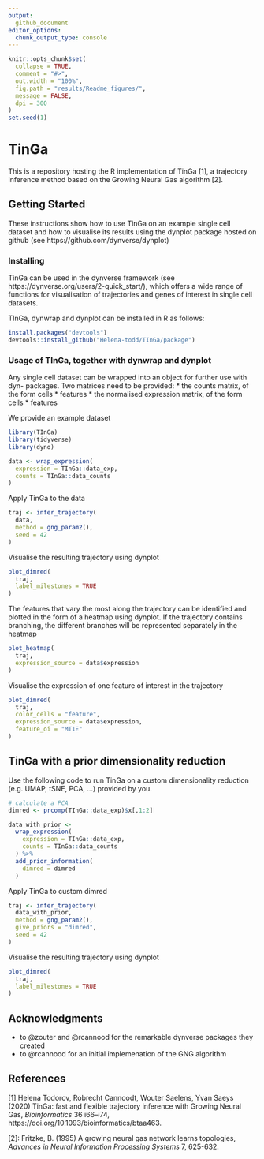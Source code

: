 ```yaml
---
output: 
  github_document
editor_options: 
  chunk_output_type: console
---
```


<!-- README.md is generated from README.Rmd. Please edit that file -->

```r
knitr::opts_chunk$set(
  collapse = TRUE,
  comment = "#>",
  out.width = "100%",
  fig.path = "results/Readme_figures/",
  message = FALSE,
  dpi = 300
)
set.seed(1)
```

# TinGa

This is a repository hosting the R implementation of TinGa [1], a trajectory inference method based on the Growing Neural Gas algorithm [2].


## Getting Started

These instructions show how to use TinGa on an example single cell dataset and how to visualise its results using the dynplot package hosted on github (see https://github.com/dynverse/dynplot)

### Installing

TinGa can be used in the dynverse framework (see https://dynverse.org/users/2-quick_start/), which offers a wide range of functions for visualisation of trajectories and genes of interest in single cell datasets. 

TInGa, dynwrap and dynplot can be installed in R as follows:

```r
install.packages("devtools")
devtools::install_github("Helena-todd/TInGa/package")
```

### Usage of TInGa, together with dynwrap and dynplot

Any single cell dataset can be wrapped into an object for further use with dyn- packages. Two matrices need to be provided: 
* the counts matrix, of the form cells * features
* the normalised expression matrix, of the form cells * features

We provide an example dataset 

```r
library(TInGa)
library(tidyverse)
library(dyno)

data <- wrap_expression(
  expression = TInGa::data_exp,
  counts = TInGa::data_counts
)
```

Apply TinGa to the data

```r
traj <- infer_trajectory(
  data, 
  method = gng_param2(), 
  seed = 42
)
```

Visualise the resulting trajectory using dynplot

```r
plot_dimred(
  traj,
  label_milestones = TRUE
)
```

The features that vary the most along the trajectory can be identified and plotted in the form of a heatmap using dynplot. If the trajectory contains branching, the different branches will be represented separately in the heatmap

```r
plot_heatmap(
  traj, 
  expression_source = data$expression
)
```

Visualise the expression of one feature of interest in the trajectory

```r
plot_dimred(
  traj, 
  color_cells = "feature", 
  expression_source = data$expression, 
  feature_oi = "MT1E"
)
```

## TinGa with a prior dimensionality reduction
Use the following code to run TinGa on a custom dimensionality reduction (e.g. UMAP, tSNE, PCA, ...) provided by you.

```r
# calculate a PCA
dimred <- prcomp(TInGa::data_exp)$x[,1:2]

data_with_prior <-
  wrap_expression(
    expression = TInGa::data_exp,
    counts = TInGa::data_counts
  ) %>%
  add_prior_information(
    dimred = dimred
  )
```

Apply TinGa to custom dimred

```r
traj <- infer_trajectory(
  data_with_prior, 
  method = gng_param2(), 
  give_priors = "dimred",
  seed = 42
)
```

Visualise the resulting trajectory using dynplot

```r
plot_dimred(
  traj,
  label_milestones = TRUE
)
```

## Acknowledgments

* to @zouter and @rcannood for the remarkable dynverse packages they created
* to @rcannood for an initial implemenation of the GNG algorithm

## References

[1] Helena Todorov, Robrecht Cannoodt, Wouter Saelens, Yvan Saeys (2020) TinGa: fast and flexible trajectory inference with Growing Neural Gas, _Bioinformatics_ 36 i66–i74, https://doi.org/10.1093/bioinformatics/btaa463.

[2]: Fritzke, B. (1995) A growing neural gas network learns topologies, _Advances in Neural Information Processing Systems_ 7, 625-632.
